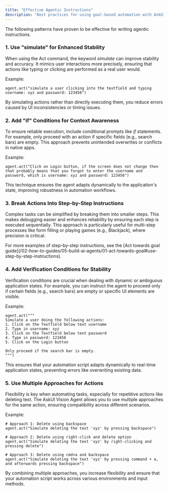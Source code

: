```yaml
---
title: "Effective Agentic Instructions"
description: "Best practices for using goal-based automation with AskUI"
---
```


The following patterns have proven to be effective for writing agentic instructions.

### **1. Use "simulate" for Enhanced Stability**

When using the Act command, the keyword _simulate_ can improve stability and accuracy. It mimics user interactions more precisely, ensuring that actions like typing or clicking are performed as a real user would.

Example:

```
agent.act("simulate a user clicking into the textfield and typing username: xyz and password: 123456")
```

By simulating actions rather than directly executing them, you reduce errors caused by UI inconsistencies or timing issues.

### **2. Add "if" Conditions for Context Awareness**

To ensure reliable execution, include conditional prompts like _if_ statements. For example, only proceed with an action if specific fields (e.g., search bars) are empty. This approach prevents unintended overwrites or conflicts in native apps.

Example:

```
agent.act("Click on Login button, if the screen does not change then that probably means that you forgot to enter the username and password, which is username: xyz and password: 123456")
```

This technique ensures the agent adapts dynamically to the application's state, improving robustness in automation workflows.

### **3. Break Actions Into Step-by-Step Instructions**

Complex tasks can be simplified by breaking them into smaller steps. This makes debugging easier and enhances reliability by ensuring each step is executed sequentially. This approach is particularly useful for multi-step processes like form filling or playing games (e.g., Blackjack), where precision is critical.

<Note>
For more examples of step-by-step instructions, see the [Act towards goal guide](/02-how-to-guides/05-build-ai-agents/01-act-towards-goal#use-step-by-step-instructions).
</Note>

### **4. Add Verification Conditions for Stability**

Verification conditions are crucial when dealing with dynamic or ambiguous application states. For example, you can instruct the agent to proceed only if certain fields (e.g., search bars) are empty or specific UI elements are visible.

Example:

```
agent.act("""
Simulate a user doing the following actions:
1. Click on the Textfield below text username
2. Type in username: xyz
3. Click on the Textfield below text password
4. Type in password: 123456
5. Click on the Login button

Only proceed if the search bar is empty.
""")
```

This ensures that your automation script adapts dynamically to real-time application states, preventing errors like overwriting existing data.

### **5. Use Multiple Approaches for Actions**

Flexibility is key when automating tasks, especially for repetitive actions like deleting text. The AskUI Vision Agent allows you to use multiple approaches for the same action, ensuring compatibility across different scenarios.

Example:

```
# Approach 1: Delete using backspace
agent.act("Simulate deleting the text 'xyz' by pressing backspace")

# Approach 2: Delete using right-click and delete option
agent.act("Simulate deleting the text 'xyz' by right-clicking and pressing delete")

# Approach 3: Delete using cmd+a and backspace
agent.act("Simulate deleting the text 'xyz' by pressing command + a, and afterwards pressing backspace")
```

By combining multiple approaches, you increase flexibility and ensure that your automation script works across various environments and input methods.
